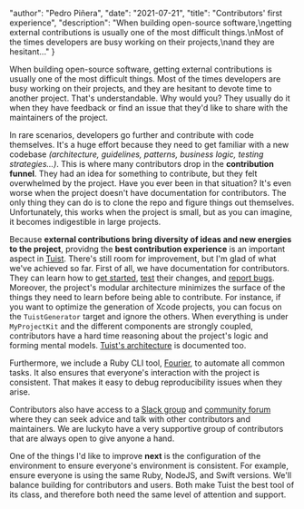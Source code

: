 
  "author": "Pedro Piñera",
  "date": "2021-07-21",
  "title": "Contributors' first experience",
  "description": "When building open-source software,\ngetting external contributions is usually one of the most difficult things.\nMost of the times developers are busy working on their projects,\nand they are hesitant..."
}




When building open-source software,
getting external contributions is usually one of the most difficult things.
Most of the times developers are busy working on their projects,
and they are hesitant to devote time to another project.
That's understandable.
Why would you?
They usually do it when they have feedback or find an issue that they'd like to share with the maintainers of the project.

In rare scenarios,
developers go further and contribute with code themselves.
It's a huge effort because they need to get familiar with a new codebase _(architecture, guidelines, patterns, business logic, testing strategies...)_.
This is where many contributors drop in the **contribution funnel**.
They had an idea for something to contribute,
but they felt overwhelmed by the project.
Have you ever been in that situation?
It's even worse when the project doesn't have documentation for contributors.
The only thing they can do is to clone the repo and figure things out themselves.
Unfortunately,
this works when the project is small,
but as you can imagine,
it becomes indigestible in large projects.

Because **external contributions bring diversity of ideas and new energies to the project**,
providng the **best contribution experience** is an important aspect in [Tuist](https://tuist.io).
There's still room for improvement,
but I'm glad of what we've achieved so far.
First of all,
we have documentation for contributors.
They can learn how to [get started](https://docs.tuist.io/contributors/get-started/),
[test](https://docs.tuist.io/contributors/testing-strategy) their changes,
and [report bugs](https://docs.tuist.io/contributors/reporting-bugs).
Moreover,
the project's modular architecture minimizes the surface of the things they need to learn before being able to contribute.
For instance,
if you want to optimize the generation of Xcode projects,
you can focus on the `TuistGenerator` target and ignore the others.
When everything is under `MyProjectKit` and the different components are strongly coupled,
contributors have a hard time reasoning about the project's logic and forming mental models.
[Tuist's architecture](https://docs.tuist.io/contributors/architecture) is documented too.

Furthermore,
we include a Ruby CLI tool,
[Fourier](https://github.com/tuist/tuist/tree/main/projects/fourier),
to automate all common tasks.
It also ensures that everyone's interaction with the project is consistent.
That makes it easy to debug reproducibility issues when they arise.

Contributors also have access to a [Slack group](https://join.slack.com/t/tuistapp/shared_invite/zt-g38gajhj-D6LLakrPnVCy4sLm24KxaQ) and [community forum](https://github.com/tuist/tuist/discussions) where they can seek advice and talk with other contributors and maintainers.
We are luckyto have a very supportive group of contributors that are always open to give anyone a hand.

One of the things I'd like to improve **next** is the configuration of the environment to ensure everyone's environment is consistent.
For example, ensure everyone is using the same Ruby, NodeJS, and Swift versions.
We'll balance building for contributors and users.
Both make Tuist the best tool of its class,
and therefore both need the same level of attention and support.

    
